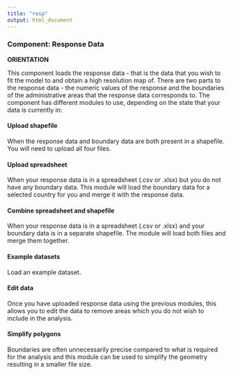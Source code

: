 ```yaml
---
title: "resp"
output: html_document
---
```


### **Component: Response Data**

**ORIENTATION**

This component loads the response data - that is the data that you wish to fit the model to and obtain a high resolution map of. There are two parts to the response data - the numeric values of the response and the boundaries of the administrative areas that the response data corresponds to. The component has different modules to use, depending on the state that your data is currently in:

#### <span class="module_choice">Upload shapefile</span>
When the response data and boundary data are both present in a shapefile. You will need to upload all four files.

#### <span class="module_choice">Upload spreadsheet</span>
When your response data is in a spreadsheet (.csv or .xlsx) but you do not have any boundary data. This module will load the boundary data for a selected country for you and merge it with the response data.

#### <span class="module_choice">Combine spreadsheet and shapefile</span>
When your response data is in a spreadsheet (.csv or .xlsx) and your boundary data is in a separate shapefile. The module will load both files and merge them together.

#### <span class="module_choice">Example datasets</span>
Load an example dataset.

#### <span class="module_optional">Edit data</span>
Once you have uploaded response data using the previous modules, this allows you to edit the data to remove areas which you do not wish to include in the analysis. 

#### <span class="module_optional">Simplify polygons</span>
Boundaries are often unnecessarily precise compared to what is required for the analysis and this module can be used to simplify the geometry resulting in a smaller file size.
